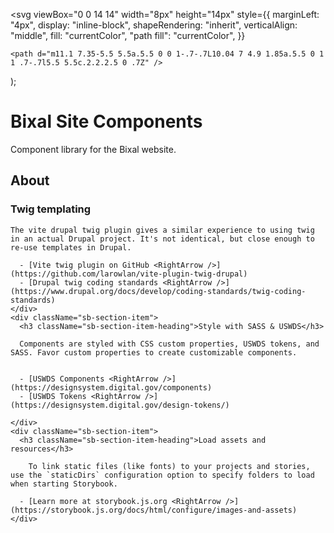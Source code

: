 

  <svg
    viewBox="0 0 14 14"
    width="8px"
    height="14px"
    style={{
      marginLeft: "4px",
      display: "inline-block",
      shapeRendering: "inherit",
      verticalAlign: "middle",
      fill: "currentColor",
      "path fill": "currentColor",
    }}
  >
    <path d="m11.1 7.35-5.5 5.5a.5.5 0 0 1-.7-.7L10.04 7 4.9 1.85a.5.5 0 1 1 .7-.7l5.5 5.5c.2.2.2.5 0 .7Z" />
  </svg>
);

<Meta title="Welcome" />

# Bixal Site Components

Component library for the Bixal website.

## About

<div className="sb-container">
  <div className="sb-section">
    <div className="sb-section-item">
      <h3 className="sb-section-item-heading">Twig templating</h3>

    The vite drupal twig plugin gives a similar experience to using twig in an actual Drupal project. It's not identical, but close enough to re-use templates in Drupal.

      - [Vite twig plugin on GitHub <RightArrow />](https://github.com/larowlan/vite-plugin-twig-drupal)
      - [Drupal twig coding standards <RightArrow />](https://www.drupal.org/docs/develop/coding-standards/twig-coding-standards)
    </div>
    <div className="sb-section-item">
      <h3 className="sb-section-item-heading">Style with SASS & USWDS</h3>

      Components are styled with CSS custom properties, USWDS tokens, and SASS. Favor custom properties to create customizable components.


      - [USWDS Components <RightArrow />](https://designsystem.digital.gov/components)
      - [USWDS Tokens <RightArrow />](https://designsystem.digital.gov/design-tokens/)

    </div>
    <div className="sb-section-item">
      <h3 className="sb-section-item-heading">Load assets and resources</h3>

        To link static files (like fonts) to your projects and stories, use the `staticDirs` configuration option to specify folders to load when starting Storybook.

      - [Learn more at storybook.js.org <RightArrow />](https://storybook.js.org/docs/html/configure/images-and-assets)
    </div>

  </div>
</div>
